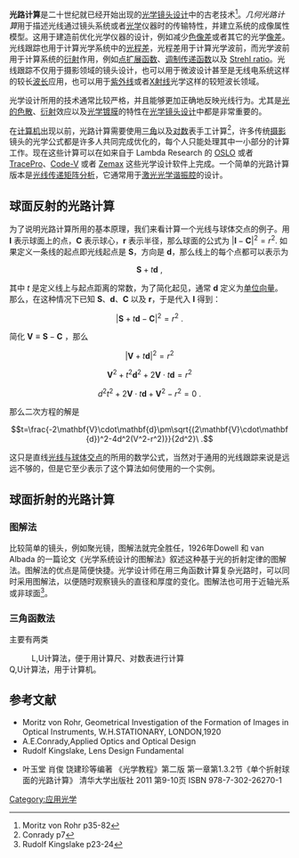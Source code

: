 '''光路计算'''是二十世纪就已经开始出现的[[光学镜头设计|光学镜头设计]]中的古老技术<ref name=r>Moritz von Rohr  p35-82</ref>。''几何光路计算''用于描述光线通过镜头系统或者[[光学|光学]]仪器时的传输特性，并建立系统的成像属性模型。这用于建造前优化光学仪器的设计，例如减少[[色像差|色像差]]或者其它的光学[[像差|像差]]。光线跟踪也用于计算光学系统中的[[光程|光程差]]，光程差用于计算光学波前，而光学波前用于计算系统的[[衍射|衍射]]作用，例如[[点扩展函数|点扩展函数]]、[[调制传递函数|调制传递函数]]以及 [[Strehl_ratio|Strehl ratio]]。光线跟踪不仅用于摄影领域的镜头设计，也可以用于微波设计甚至是无线电系统这样的较长[[波长|波长]]应用，也可以用于[[紫外线|紫外线]]或者[[X射线|X射线]]光学这样的较短波长领域。

光学设计所用的技术通常比较严格，并且能够更加正确地反映光线行为。尤其是[[光的色散|光的色散]]、[[衍射|衍射]]效应以及[[光学镀膜|光学镀膜]]的特性在[[光学镜头设计|光学镜头设计]]中都是非常重要的。

在[[计算机|计算机]]出现以前，光路计算需要使用[[三角学|三角]]以及[[对数|对数]]表手工计算<ref name=con>Conrady p7</ref>，许多传统[[摄影|摄影]]镜头的光学公式都是许多人共同完成优化的，每个人只能处理其中一小部分的计算工作。现在这些计算可以在如来自于 Lambda Research 的 [[OSLO|OSLO]] 或者 [[TracePro|TracePro]]、[[CODE_V|Code-V]] 或者 [[Zemax|Zemax]] 这些光学设计软件上完成。一个简单的光路计算版本是[[光线传递矩阵分析|光线传递矩阵分析]]，它通常用于[[激光|激光]][[光学谐振腔|光学谐振腔]]的设计。

== 球面反射的光路计算==

为了说明光路计算所用的基本原理，我们来看计算一个光线与球体交点的例子。用 '''I''' 表示球面上的点，'''C''' 表示球心，'''r''' 表示半径，那么球面的公式为
<math>|\mathbf{I}-\mathbf{C}|^2=r^2</math>.
如果定义一条线的起点即光线起点是 '''S'''，方向是 '''d'''，那么线上的每个点都可以表示为

:<math>\mathbf{S}+t\mathbf{d}\ ,</math>

其中 ''t'' 是定义线上与起点距离的常数，为了简化起见，通常 '''d''' 定义为[[单位向量|单位向量]]。那么，在这种情况下已知 '''S'''、'''d'''、'''C''' 以及 '''r'''，于是代入 '''I''' 得到：

:<math>|\mathbf{S}+t\mathbf{d}-\mathbf{C}|^{2}=r^{2}\ .</math>

简化 <math>\mathbf{V}\equiv\mathbf{S}-\mathbf{C}</math> ，那么

:<math>|\mathbf{V}+t\mathbf{d}|^{2}=r^{2}</math>

:<math>\mathbf{V}^2+t^2\mathbf{d}^2+2\mathbf{V}\cdot t\mathbf{d}=r^2</math>

:<math>d^2t^2+2\mathbf{V}\cdot t\mathbf{d}+\mathbf{V}^2-r^2=0\ .</math>

那么二次方程的解是
:<math>t=\frac{-2\mathbf{V}\cdot\mathbf{d}\pm\sqrt{(2\mathbf{V}\cdot\mathbf{d})^2-4d^2(V^2-r^2)}}{2d^2}\ .</math>

这只是直线[[光线与球体交点|光线与球体交点]]的所用的数学公式，当然对于通用的光线跟踪来说是远远不够的，但是它至少表示了这个算法如何使用的一个实例。

==球面折射的光路计算==

===图解法===
比较简单的镜头，例如聚光镜，图解法就完全胜任，1926年Dowell 和 van Albada 的一篇论文《光学系统设计的图解法》叙述这种基于光的折射定律的图解法。图解法的优点是简便快捷。光学设计师在用三角函数计算复杂光路时，可以同时采用图解法，以便随时观察镜头的直径和厚度的变化。图解法也可用于近轴光系或非球面<ref name=ks>Rudolf Kingslake p23-24</ref>。

===三角函数法===
主要有两类
:L,U计算法，便于用计算尺、对数表进行计算
;Q,U计算法，用于计算机。

==参考文献==
<references/>
*Moritz von Rohr, Geometrical Investigation of the Formation of Images in Optical Instruments, W.H.STATIONARY, LONDON,1920
*A.E.Conrady,Applied Optics and Optical Design
*Rudolf Kingslake, Lens Design Fundamental

*叶玉堂 肖俊 饶建珍等编著 《光学教程》第二版 第一章第1.3.2节《单个折射球面的光路计算》 清华大学出版社 2011 第9-10页 ISBN 978-7-302-26270-1
{{应用光学}}

[[Category:应用光学|Category:应用光学]]